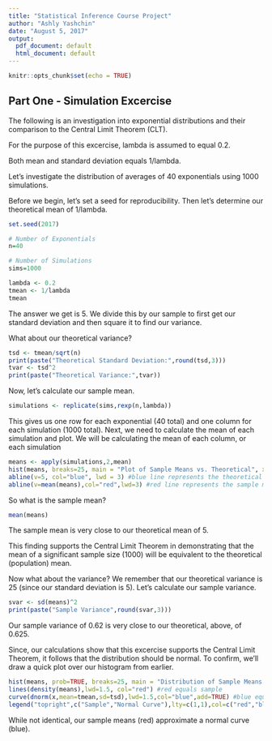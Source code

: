 ```yaml
---
title: "Statistical Inference Course Project"
author: "Ashly Yashchin"
date: "August 5, 2017"
output:
  pdf_document: default
  html_document: default
---
```


```r
knitr::opts_chunk$set(echo = TRUE)
```

## Part One - Simulation Excercise

The following is an investigation into exponential distributions and their comparison to the Central Limit Theorem (CLT).

For the purpose of this excercise, lambda is assumed to equal 0.2.

Both mean and standard deviation equals 1/lambda.

Let's investigate the distribution of averages of 40 exponentials using 1000 simulations.

Before we begin, let's set a seed for reproducibility. Then let's determine our theoretical mean of 1/lambda.
```r
set.seed(2017)

# Number of Exponentials
n=40

# Number of Simulations
sims=1000

lambda <- 0.2
tmean <- 1/lambda
tmean
```

The answer we get is 5. We divide this by our sample to first get our standard deviation and then square it to find our variance.

What about our theoretical variance? 
```r
tsd <- tmean/sqrt(n)
print(paste("Theoretical Standard Deviation:",round(tsd,3)))
tvar <- tsd^2
print(paste("Theoretical Variance:",tvar))
```

Now, let's calculate our sample mean.

```r
simulations <- replicate(sims,rexp(n,lambda)) 
```

This gives us one row for each exponential (40 total) and one column for each simulation (1000 total). Next, we need to calculate the mean of each simulation and plot. We will be calculating the mean of each column, or each simulation 

```r
means <- apply(simulations,2,mean)
hist(means, breaks=25, main = "Plot of Sample Means vs. Theoretical", xlab = "Mean")
abline(v=5, col="blue", lwd = 3) #blue line represents the theoretical mean
abline(v=mean(means),col="red",lwd=3) #red line represents the sample mean
```
So what is the sample mean? 
```r
mean(means)
```
The sample mean is very close to our theoretical mean of 5. 

This finding supports the Central Limit Theorem in demonstrating that the mean of a significant sample size (1000) will be equivalent to the theoretical (population) mean.

Now what about the variance? We remember that our theoretical variance is 25 (since our standard deviation is 5). Let's calculate our sample variance.
```r
svar <- sd(means)^2
print(paste("Sample Variance",round(svar,3)))
```
Our sample variance of 0.62 is very close to our theoretical, above, of 0.625.

Since, our calculations show that this excercise supports the Central Limit Theorem, it follows that the distribution should be normal. To confirm, we'll draw a quick plot over our histogram from earlier.
```r
hist(means, prob=TRUE, breaks=25, main = "Distribution of Sample Means vs. Theoretical", xlab = "Mean") 
lines(density(means),lwd=1.5, col="red") #red equals sample
curve(dnorm(x,mean=tmean,sd=tsd),lwd=1.5,col="blue",add=TRUE) #blue equals normal distribution
legend("topright",c("Sample","Normal Curve"),lty=c(1,1),col=c("red","blue"))
```
While not identical, our sample means (red) approximate a normal curve (blue).